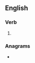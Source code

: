 ==English==

===Verb===
{{head|en|verb form}}

# {{en-third-person singular of|elapse}}

===Anagrams===
* {{anagrams|en|a=aeelpss|lepases|pealess|pleases|sapeles}}